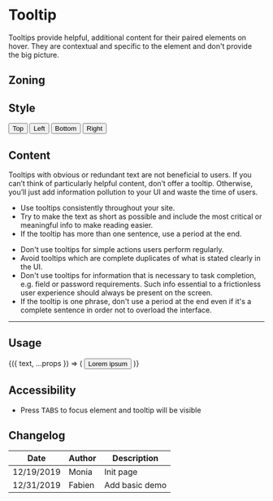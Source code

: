 
<Meta title="Components/Tooltip" component={Tooltip} />

# Tooltip

Tooltips provide helpful, additional content for their paired elements on hover. They are contextual and specific to the element and don't provide the big picture.

## Zoning

<FigmaImage
	src="https://www.figma.com/file/qc8oUSyVJM67gSsbTShftt/%F0%9F%93%90-Zoning?node-id=46%3A94"
	alt="zoning image for tooltips"
/>

## Style

<Canvas>
	<Story name="top">
		<Tooltip title="Relevant information about this basic button" placement="top" visible>
			<Button onClick={action('clicked')}>Top</Button>
		</Tooltip>
	</Story>
	<Story name="left">
		<Tooltip title="Relevant information about this basic button" placement="left">
			<Button onClick={action('clicked')}>Left</Button>
		</Tooltip>
	</Story>
	<Story name="bottom">
		<Tooltip title="Relevant information about this basic button" placement="bottom">
			<Button onClick={action('clicked')}>Bottom</Button>
		</Tooltip>
	</Story>
	<Story name="right">
		<Tooltip title="Relevant information about this basic button" placement="right">
			<Button onClick={action('clicked')}>Right</Button>
		</Tooltip>
	</Story>
</Canvas>

## Content

Tooltips with obvious or redundant text are not beneficial to users.
If you can’t think of particularly helpful content, don’t offer a tooltip.
Otherwise, you’ll just add information pollution to your UI and waste the time of users.

<Use>
	<Use.Do>
		<ul>
			<li>Use tooltips consistently throughout your site.</li>
			<li>
				Try to make the text as short as possible and include the most critical or meaningful info
				to make reading easier.
			</li>
			<li>If the tooltip has more than one sentence, use a period at the end.</li>
		</ul>
	</Use.Do>
	<Use.Dont>
		<ul>
			<li>Don't use tooltips for simple actions users perform regularly.</li>
			<li>Avoid tooltips which are complete duplicates of what is stated clearly in the UI.</li>
			<li>
				Don't use tooltips for information that is necessary to task completion, e.g. field or
				password requirements. Such info essential to a frictionless user experience should always
				be present on the screen.
			</li>
			<li>
				If the tooltip is one phrase, don't use a period at the end even if it's a complete sentence
				in order not to overload the interface.
			</li>
		</ul>
	</Use.Dont>
</Use>

<hr />

## Usage

<Canvas>
	<Story
		name="usage"
		args={{
			title: 'Meaningful description',
			visible: true,
		}}
	>
		{({ text, ...props }) => (
			<Tooltip {...props}>
				<Button onClick={action('clicked')}>Lorem ipsum</Button>
			</Tooltip>
		)}
	</Story>
</Canvas>

<ArgsTable story="usage" />

## Accessibility

- Press <kbd>TABS</kbd> to focus element and tooltip will be visible

## Changelog

| Date       | Author | Description    |
| ---------- | ------ | -------------- |
| 12/19/2019 | Monia  | Init page      |
| 12/31/2019 | Fabien | Add basic demo |
